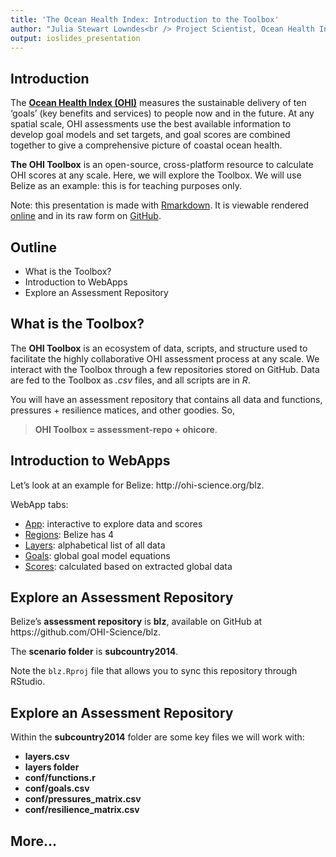 ```yaml
---
title: 'The Ocean Health Index: Introduction to the Toolbox'
author: "Julia Stewart Lowndes<br /> Project Scientist, Ocean Health Index<br /> lowndes@nceas.ucsb.edu"
output: ioslides_presentation
---
```


## Introduction

The [**Ocean Health Index (OHI)**](www.oceanhealthindex.org) measures the sustainable delivery of ten ‘goals’ (key benefits and services) to people now and in the future. At any spatial scale, OHI assessments use the best available information to develop goal models and set targets, and goal scores are combined together to give a comprehensive picture of coastal ocean health.  

**The OHI Toolbox** is an open-source, cross-platform resource to calculate OHI scores at any scale. Here, we will explore the Toolbox. We will use Belize as an example: this is for teaching purposes only.  

Note: this presentation is made with [Rmarkdown](http://rmarkdown.rstudio.com/). It is viewable rendered [online](http://htmlpreview.github.io/?https://github.com/OHI-Science/ohimanual/blob/master/tutorials/tbx_intro/tutorial_tbx_intro.html#1) and in its raw form on [GitHub](https://github.com/OHI-Science/ohimanual/blob/master/tutorials/tbx_intro/tutorial_tbx_intro.html#1).



## Outline

* What is the Toolbox?
* Introduction to WebApps
* Explore an Assessment Repository

## What is the Toolbox?

The **OHI Toolbox** is an ecosystem of data, scripts, and structure used to facilitate the highly collaborative OHI assessment process at any scale. We interact with the Toolbox through a few repositories stored on GitHub. Data are fed to the Toolbox as *.csv* files, and all scripts are in *R*.

You will have an assessment repository that contains all data and functions, pressures + resilience matices, and other goodies. So,

>  **OHI Toolbox = assessment-repo + ohicore**.


## Introduction to WebApps

Let's look at an example for Belize: http://ohi-science.org/blz.

WebApp tabs: 

* [App](http://ohi-science.org/blz/app): interactive to explore data and scores
* [Regions](http://ohi-science.org/blz/regions/): Belize has 4
* [Layers](http://ohi-science.org/blz/layers/): alphabetical list of all data
* [Goals](http://ohi-science.org/blz/goals/): global goal model equations
* [Scores](http://ohi-science.org/blz/scores/): calculated based on extracted global data


## Explore an Assessment Repository

Belize's **assessment repository** is **blz**, available on GitHub at https://github.com/OHI-Science/blz.  
  
The **scenario folder** is **subcountry2014**. 

Note the `blz.Rproj` file that allows you to sync this repository through RStudio.

## Explore an Assessment Repository

Within the **subcountry2014** folder are some key files we will work with:

* **layers.csv**
* **layers folder**
* **conf/functions.r**
* **conf/goals.csv**
* **conf/pressures_matrix.csv**
* **conf/resilience_matrix.csv**

## More...

